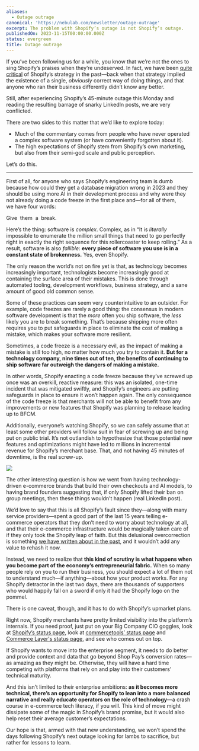 ```yaml
---
aliases:
  - Outage outrage
canonical: 'https://nebulab.com/newsletter/outage-outrage'
excerpt: The problem with Shopify’s outage is not Shopify’s outage.
publishedOn: 2023-11-15T00:00:00.000Z
status: evergreen
title: Outage outrage
---
```

If you’ve been following us for a while, you know that we’re not the ones to sing Shopify’s praises when they’re undeserved. In fact, we have been [quite critical](https://mailchi.mp/nebulab/the-playbook-delusion) of Shopify’s strategy in the past—back when that strategy implied the existence of a single, _obviously_ correct way of doing things, and that anyone who ran their business differently didn’t know any better.

Still, after experiencing Shopify’s 45-minute outage this Monday and reading the resulting barrage of snarky LinkedIn posts, we are very conflicted.

There are two sides to this matter that we’d like to explore today:

- Much of the commentary comes from people who have never operated a complex software system (or have conveniently forgotten about it).
- The high expectations of Shopify stem from Shopify’s own marketing, but also from their semi-god scale and public perception.

Let’s do this.

---

First of all, for anyone who says Shopify’s engineering team is dumb because how could they get a database migration wrong in 2023 and they should be using more AI in their development process and why were they not already doing a code freeze in the first place and—for all of them, we have four words:

Give  them  a  break. 

Here’s the thing: software is _complex_. Complex, as in “It is _literally_ impossible to enumerate the million small things that need to go perfectly right in exactly the right sequence for this rollercoaster to keep rolling.” As a result, software is also _fallible_: **every piece of software you use is in a constant state of brokenness.** Yes, even Shopify.

The only reason the world’s not on fire yet is that, as technology becomes increasingly important, technologists become increasingly good at containing the surface area of their mistakes. This is done through automated tooling, development workflows, business strategy, and a sane amount of good old common sense.

Some of these practices can seem very counterintuitive to an outsider. For example, code freezes are rarely a good thing: the consensus in modern software development is that the _more_ often you ship software, the _less_ likely you are to break something. That’s because shipping more often requires you to put safeguards in place to eliminate the cost of making a mistake, which makes your software more resilient.

Sometimes, a code freeze is a necessary evil, as the impact of making a mistake is still too high, no matter how much you try to contain it. **But for a technology company, nine times out of ten, the benefits of continuing to ship software far outweigh the dangers of making a mistake.**

In other words, Shopify enacting a code freeze because they’ve screwed up once was an overkill, reactive measure: this was an isolated, one-time incident that was mitigated swiftly, and Shopify’s engineers are putting safeguards in place to ensure it won’t happen again. The only consequence of the code freeze is that merchants will not be able to benefit from any improvements or new features that Shopify was planning to release leading up to BFCM.

Additionally, everyone’s watching Shopify, so we can safely assume that at least some other providers will follow suit in fear of screwing up and being put on public trial. It’s not outlandish to hypothesize that those potential new features and optimizations might have led to millions in incremental revenue for Shopify’s merchant base. That, and not having 45 minutes of downtime, is the real screw-up.

![](https://mcusercontent.com/679f4835b2683d59bc5762ec3/images/3ef53c5e-78ee-e5a3-2ab7-7b50c9a7705a.png)

The other interesting question is how we went from having technology-driven e-commerce brands that build their own checkouts and AI models, to having brand founders suggesting that, if only Shopify lifted their ban on group meetings, then these things wouldn’t happen (real LinkedIn post).

We’d love to say that this is all Shopify’s fault since they—along with many service providers—spent a good part of the last 15 years telling e-commerce operators that they don’t need to worry about technology at all, and that their e-commerce infrastructure would be magically taken care of if they only took the Shopify leap of faith. But this delusional overcorrection is something [we have written about in the past](https://mailchi.mp/nebulab/the-playbook-delusion), and it wouldn’t add any value to rehash it now.

Instead, we need to realize that **this kind of scrutiny is what happens when you become part of the economy’s entrepreneurial fabric.** When so many people rely on you to run their business, you should expect a lot of them not to understand much—if anything—about how your product works. For any Shopify detractor in the last two days, there are thousands of supporters who would happily fall on a sword if only it had the Shopify logo on the pommel.

There is one caveat, though, and it has to do with Shopify’s upmarket plans.

Right now, Shopify merchants have pretty limited visibility into the platform’s internals. If you need proof, just put on your Big Company CIO goggles, look at [Shopify’s status page](https://www.shopifystatus.com/), look at [commercetools’ status page](https://status.commercetools.com/) and [Commerce Layer's status page](http://), and see who comes out on top.

If Shopify wants to move into the enterprise segment, it needs to do better and provide context and data that go beyond Shop Pay’s conversion rates—as amazing as they might be. Otherwise, they will have a hard time competing with platforms that rely on and play into their customers’ technical maturity.

And this isn’t limited to their enterprise ambitions: **as it becomes more technical, there’s an opportunity for Shopify to lean into a more balanced narrative and really educate operators on the role of technology**—a crash course in e-commerce tech literacy, if you will. This kind of move might dissipate some of the magic in Shopify’s brand promise, but it would also help reset their average customer’s expectations.

Our hope is that, armed with that new understanding, we won’t spend the days following Shopify’s next outage looking for lambs to sacrifice, but rather for lessons to learn.
